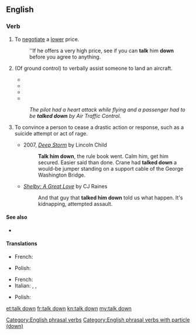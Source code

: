 {{also|talkdown}}
==English==

===Verb===
{{en-verb|talks down|talking down|talked down}}

# {{label|en|idiomatic}} To [[negotiate]] a [[lower]] price.
#: ''If he offers a very high price, see if you can '''talk''' him '''down''' before you agree to anything.
# {{label|en|flying}} (Of ground control) to verbally assist someone to land an aircraft.
#*{{quote-magazine|year=1960|month=Feb|title=Business with FAA|page=109|magazine=Flying Magazine|passage=GET TALKED DOWN: When a pilot gets caught in weather, he may call the nearest tower for Ground Controlled Approach landing assistance, wherever the airport has GCA radar.}}
#*{{quote-book|year=2000|author=Larry King|title=Anything Goes!: What I've Learned from Pundits, Politicians, and Presidents|isbn=0759520356|page=139|passage=He got out, looked at me, and said, “I feel like Doris Day in Julie when she was '''talked down''' by air traffic control and landed the airplane.”[.]}}
#*{{quote-book|year=2008|author=Winston Fletcher|title=Powers of Persuasion: The Inside Story of British Advertising 1951-2000|isbn=0191647594|passage=Its Spielberg-inspired first commercial, in which Manhattan Island floated loftily through the sky and was '''talked down''' by air traffic control at Heathrow[.]}}
#*{{quote-book|year=2008|author=Nelson DeMille and Thomas Block|title=Mayday|isbn=0748109455|passage=In other words, if you '''talk''' him '''down''' and he crashes, you're worse off than if you hadn't tried.}}
#: ''The pilot had a heart attack while flying and a passenger had to be '''talked down''' by Air Traffic Control.''
# {{label|en|transitive}} To convince a person to cease a drastic action or response, such as a suicide attempt or act of rage.
#* 2007, [https://books.google.com/books?id=KmR6dmWMWeMC&pg=PT77&dq=talked+him+down&hl=en&sa=X&ei=cg2eVfTYDIzy-AGBvZC4BQ&ved=0CDsQ6AEwBQ ''Deep Storm''] by Lincoln Child
#*: '''Talk him down''', the rule book went. Calm him, get him secured. Easier said than done. Crane had '''talked down''' a would-be jumper standing on a support cable of the George Washington Bridge.
#* [https://books.google.com/books?id=P0A3SykTK6UC&pg=PA212&dq=talked+him+down&hl=en&sa=X&ei=MQ6eVaDdEsXAtQW8lLngBQ&ved=0CD8Q6AEwBjgK ''Shelby: A Great Love''] by CJ Raines
#*: And that guy that '''talked him down''' told us what happen. It's kidnapping, attempted assault.

====See also====
* {{l|en|talk down to}}

====Translations====
{{trans-top|negotiate}}
* French: {{t+|fr|marchander}}
{{trans-mid}}
* Polish: {{t|pl|targować się|impf}}
{{trans-bottom}}
{{trans-top|patronize}}
* French: {{t+|fr|prendre de haut}}
* Italian: {{t|it|degnarsi}}, {{t|it|trattare dall'alto in basso}}, {{t|it|trattare con arroganza}}
{{trans-mid}}
* Polish: {{t+|pl|patrzeć z góry|impf}}
{{trans-bottom}}

[[Category:English phrasal verbs]]
[[Category:English phrasal verbs with particle (down)]]

[[et:talk down]]
[[fr:talk down]]
[[kn:talk down]]
[[my:talk down]]